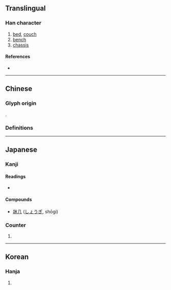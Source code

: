{{character info/new}}
{{also|床}}
==Translingual==

===Han character===
{{Han char|rn=90|rad=爿|as=04|sn=8|four=24290|canj=VMD|ids=⿰爿木}}

# [[bed]], [[couch]]
# [[bench]]
# [[chassis]]

====References====
* {{Han ref|kx=0691.150|dkj=19763|dj=1104.110|hdz=42374.040|uh=7240|ud=29248}}

----

==Chinese==

===Glyph origin===
{{Han etym}}
{{Han compound|爿|木|ls=ic}}.

===Definitions===
{{zh-see|床}}

----

==Japanese==

===Kanji===
{{ja-kanji|grade=|rs=爿04}}

====Readings====
* {{ja-readings|goon=[[じょう]] (jō)|kanon=[[そう]] (sō)|kanyoon=[[しょう]] (shō)|kun=[[ゆか]] (yuka)}}

====Compounds====
* [[牀几]] ([[しょうぎ]], shōgi)

===Counter===
{{ja-pos|しょう|counter}}

# {{alternative form of|床|lang=ja}}

----

==Korean==

===Hanja===
{{ko-hanja|hangeul=상|eumhun=|rv=sang|mr=sang|y=sang}}

# {{defn|lang=ko|sort=爿04}}